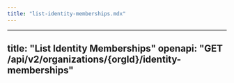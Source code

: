 ```yaml
---
title: "list-identity-memberships.mdx"
---
```


---
title: "List Identity Memberships"
openapi: "GET /api/v2/organizations/{orgId}/identity-memberships"
---
